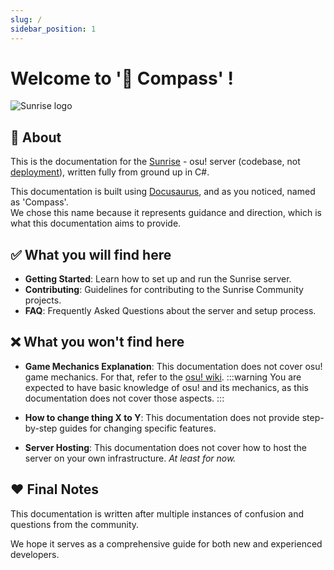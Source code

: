 ```yaml
---
slug: /
sidebar_position: 1
---
```


# Welcome to '🧭 Compass' !

<div style={{ overflow: "hidden", height: "250px" }}>
  <img
    src="/img/frontpage.png"
    alt="Sunrise logo"
    className="img-fluid mb-4"
    style={{ width: "75%" }}
  />
</div>

## 📝 About

This is the documentation for the [Sunrise](https://github.com/SunriseCommunity/Sunrise) - osu! server (codebase, not [deployment](https://sunrize.uk)), written fully from ground up in C#.

This documentation is built using [Docusaurus](https://docusaurus.io/), and as you noticed, named as 'Compass'.  
We chose this name because it represents guidance and direction, which is what this documentation aims to provide.

## ✅ What you will find here

- **Getting Started**: Learn how to set up and run the Sunrise server.
- **Contributing**: Guidelines for contributing to the Sunrise Community projects.
- **FAQ**: Frequently Asked Questions about the server and setup process.

## ❌ What you won't find here

- **Game Mechanics Explanation**: This documentation does not cover osu! game mechanics. For that, refer to the [osu! wiki](https://osu.ppy.sh/wiki/).
  :::warning
  You are expected to have basic knowledge of osu! and its mechanics, as this documentation does not cover those aspects.
  :::

- **How to change thing X to Y**: This documentation does not provide step-by-step guides for changing specific features.
- **Server Hosting**: This documentation does not cover how to host the server on your own infrastructure. _At least for now._

## ❤️ Final Notes

This documentation is written after multiple instances of confusion and questions from the community.

We hope it serves as a comprehensive guide for both new and experienced developers.
